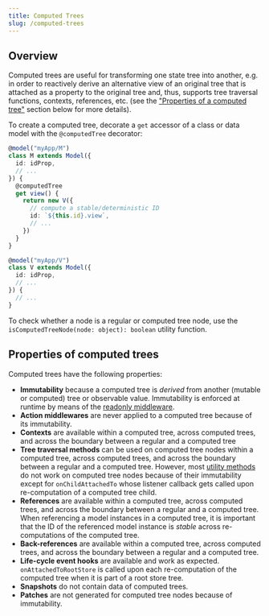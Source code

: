 ```yaml
---
title: Computed Trees
slug: /computed-trees
---
```


## Overview

Computed trees are useful for transforming one state tree into another, e.g. in order to reactively derive an alternative view of an original tree that is attached as a property to the original tree and, thus, supports tree traversal functions, contexts, references, etc. (see the ["Properties of a computed tree"](#properties-of-a-computed-tree) section below for more details).

To create a computed tree, decorate a `get` accessor of a class or data model with the `@computedTree` decorator:

```ts
@model("myApp/M")
class M extends Model({
  id: idProp,
  // ...
}) {
  @computedTree
  get view() {
    return new V({
      // compute a stable/deterministic ID
      id: `${this.id}.view`,
      // ...
    })
  }
}

@model("myApp/V")
class V extends Model({
  id: idProp,
  // ...
}) {
  // ...
}
```

To check whether a node is a regular or computed tree node, use the `isComputedTreeNode(node: object): boolean` utility function.

## Properties of computed trees

Computed trees have the following properties:

- **Immutability** because a computed tree is _derived_ from another (mutable or computed) tree or observable value. Immutability is enforced at runtime by means of the [readonly middleware](./actionMiddlewares/readonlyMiddleware.mdx).
- **Action middlewares** are never applied to a computed tree because of its immutability.
- **Contexts** are available within a computed tree, across computed trees, and across the boundary between a regular and a computed tree
- **Tree traversal methods** can be used on computed tree nodes within a computed tree, across computed trees, and across the boundary between a regular and a computed tree. However, most [utility methods](./treeLikeStructure.mdx#utility-methods) do not work on computed tree nodes because of their immutability except for `onChildAttachedTo` whose listener callback gets called upon re-computation of a computed tree child.
- **References** are available within a computed tree, across computed trees, and across the boundary between a regular and a computed tree. When referencing a model instances in a computed tree, it is important that the ID of the referenced model instance is _stable_ across re-computations of the computed tree.
- **Back-references** are available within a computed tree, across computed trees, and across the boundary between a regular and a computed tree.
- **Life-cycle event hooks** are available and work as expected. `onAttachedToRootStore` is called upon each re-computation of the computed tree when it is part of a root store tree.
- **Snapshots** do not contain data of computed trees.
- **Patches** are not generated for computed tree nodes because of immutability.
